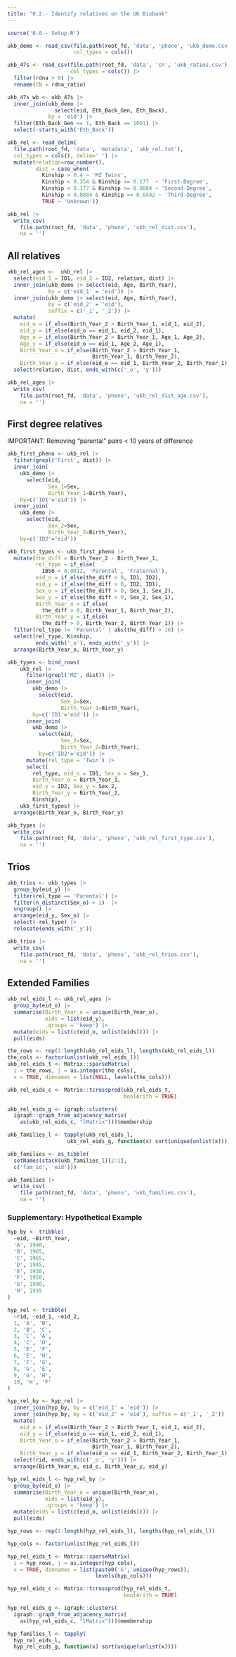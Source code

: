 ```yaml
---
title: "0.2.- Identify relatives on the UK Biobank"
---
```


```r
source('0.0.- Setup.R')
```

```r
ukb_demo <- read_csv(file.path(root_fd, 'data', 'pheno', 'ukb_demo.csv'),
                     col_types = cols())
```

```r
ukb_47s <- read_csv(file.path(root_fd, 'data', 'cn', 'ukb_ratios.csv'),
                    col_types = cols()) |>
  filter(rdna > 0) |>
  rename(CN = rdna_ratio)
```

```r
ukb_47s_wb <- ukb_47s |>
  inner_join(ukb_demo |>
               select(eid, Eth_Back_Gen, Eth_Back),
             by = 'eid') |>
  filter(Eth_Back_Gen == 1, Eth_Back == 1001) |>
  select(-starts_with('Eth_Back'))
```

```r
ukb_rel <- read_delim(
  file.path(root_fd, 'data', 'metadata', 'ukb_rel.txt'),
  col_types = cols(), delim=' ') |>
  mutate(relation=row_number(),
         dist = case_when(
           Kinship > 0.4 ~ 'MZ Twins',
           Kinship < 0.354 & Kinship >= 0.177  ~ 'First-Degree',
           Kinship < 0.177 & Kinship >= 0.0884 ~ 'Second-Degree',
           Kinship < 0.0884 & Kinship >= 0.0442 ~ 'Third-Degree',
           TRUE ~ 'Unknown'))
```

```r
ukb_rel |>
  write_csv(
    file.path(root_fd, 'data', 'pheno', 'ukb_rel_dist.csv'),
    na = '')
```

## All relatives

```r
ukb_rel_ages <-  ukb_rel |>
  select(eid_1 = ID1, eid_2 = ID2, relation, dist) |>
  inner_join(ukb_demo |> select(eid, Age, Birth_Year),
             by = c('eid_1' = 'eid')) |>
  inner_join(ukb_demo |> select(eid, Age, Birth_Year),
             by = c('eid_2' = 'eid'),
             suffix = c('_1', '_2')) |>
  mutate(
    eid_o = if_else(Birth_Year_2 > Birth_Year_1, eid_1, eid_2),
    eid_y = if_else(eid_o == eid_1, eid_2, eid_1),
    Age_o = if_else(Birth_Year_2 > Birth_Year_1, Age_1, Age_2),
    Age_y = if_else(eid_o == eid_1, Age_2, Age_1),
    Birth_Year_o = if_else(Birth_Year_2 > Birth_Year_1, 
                           Birth_Year_1, Birth_Year_2),
    Birth_Year_y = if_else(eid_o == eid_1, Birth_Year_2, Birth_Year_1)) |>
  select(relation, dist, ends_with(c('_o', 'y')))
```

```r
ukb_rel_ages |>
  write_csv(
    file.path(root_fd, 'data', 'pheno', 'ukb_rel_dist_age.csv'),
    na = '')
```

## First degree relatives

IMPORTANT: 
Removing "parental" pairs < 10 years of difference

```r
ukb_first_pheno <- ukb_rel |>
  filter(grepl('First', dist)) |>
  inner_join(
    ukb_demo |>
      select(eid,
             Sex_1=Sex,
             Birth_Year_1=Birth_Year),
    by=c('ID1'='eid')) |>
  inner_join(
    ukb_demo |>
      select(eid,
             Sex_2=Sex,
             Birth_Year_2=Birth_Year),
    by=c('ID2'='eid'))
```

```r
ukb_first_types <- ukb_first_pheno |>
  mutate(the_diff = Birth_Year_2 - Birth_Year_1,
         rel_type = if_else(
           IBS0 < 0.0012, 'Parental', 'Fraternal'),
         eid_o = if_else(the_diff > 0, ID1, ID2),
         eid_y = if_else(the_diff > 0, ID2, ID1),
         Sex_o = if_else(the_diff > 0, Sex_1, Sex_2),
         Sex_y = if_else(the_diff > 0, Sex_2, Sex_1),
         Birth_Year_o = if_else(
           the_diff > 0, Birth_Year_1, Birth_Year_2),
         Birth_Year_y = if_else(
           the_diff > 0, Birth_Year_2, Birth_Year_1)) |>
  filter(rel_type != 'Parental' | abs(the_diff) > 10) |>
  select(rel_type, Kinship,
         ends_with('_o'), ends_with('_y')) |>
  arrange(Birth_Year_o, Birth_Year_y)
```

```r
ukb_types <- bind_rows(
    ukb_rel |>
      filter(grepl('MZ', dist)) |>
      inner_join(
        ukb_demo |>
          select(eid,
                 Sex_1=Sex,
                 Birth_Year_1=Birth_Year),
        by=c('ID1'='eid')) |>
      inner_join(
        ukb_demo |>
          select(eid,
                 Sex_2=Sex,
                 Birth_Year_2=Birth_Year),
          by=c('ID2'='eid')) |>
      mutate(rel_type = 'Twin') |>
      select(
        rel_type, eid_o = ID1, Sex_o = Sex_1,
        Birth_Year_o = Birth_Year_1,
        eid_y = ID2, Sex_y = Sex_2,
        Birth_Year_y = Birth_Year_2,
        Kinship),
    ukb_first_types) |>
  arrange(Birth_Year_o, Birth_Year_y)
```

```r
ukb_types |>
  write_csv(
    file.path(root_fd, 'data', 'pheno', 'ukb_rel_first_type.csv'),
    na = '')
```

## Trios

```r
ukb_trios <- ukb_types |>
  group_by(eid_y) |>
  filter(rel_type == 'Parental') |>
  filter(n_distinct(Sex_o) > 1)  |>
  ungroup() |>
  arrange(eid_y, Sex_o) |>
  select(-rel_type) |>
  relocate(ends_with('_y'))
```

```r
ukb_trios |>
  write_csv(
    file.path(root_fd, 'data', 'pheno', 'ukb_rel_trios.csv'),
    na = '')
```

## Extended Families

```r
ukb_rel_eids_l <- ukb_rel_ages |>
  group_by(eid_o) |>
  summarise(Birth_Year_o = unique(Birth_Year_o),
            eids = list(eid_y),
            .groups = 'keep') |>
  mutate(eids = list(c(eid_o, unlist(eids)))) |>
  pull(eids)

the_rows <- rep(1:length(ukb_rel_eids_l), lengths(ukb_rel_eids_l)) 
the_cols <- factor(unlist(ukb_rel_eids_l))
ukb_rel_eids_t <- Matrix::sparseMatrix(
  i = the_rows, j = as.integer(the_cols),
  x = TRUE, dimnames = list(NULL, levels(the_cols)))

ukb_rel_eids_c <- Matrix::tcrossprod(ukb_rel_eids_t,
                                     boolArith = TRUE)

ukb_rel_eids_g <- igraph::clusters(
  igraph::graph_from_adjacency_matrix(
    as(ukb_rel_eids_c, "lMatrix")))$membership

ukb_families_l <- tapply(ukb_rel_eids_l,
                   ukb_rel_eids_g, function(x) sort(unique(unlist(x))))

ukb_families <- as_tibble(
  setNames(stack(ukb_families_l)[2:1],
  c('fam_id', 'eid')))
```

```r
ukb_families |>
  write_csv(
    file.path(root_fd, 'data', 'pheno', 'ukb_families.csv'),
    na = '')
```

### Supplementary: Hypothetical Example

```r
hyp_by <- tribble(
  ~eid, ~Birth_Year,
  'A', 1940,
  'B', 1965,
  'C', 1965,
  'D', 1945,
  'E', 1930,
  'F', 1950,
  'G', 1980,
  'H', 1935
)

hyp_rel <- tribble(
  ~rid, ~eid_1, ~eid_2,
  1, 'A', 'B',
  2, 'B', 'C',
  3, 'C', 'A',
  4, 'C', 'D',
  5, 'E', 'F',
  6, 'E', 'H',
  7, 'F', 'G',
  8, 'G', 'E',
  9, 'G', 'H',
  10, 'H', 'F'
)

hyp_rel_by <- hyp_rel |> 
  inner_join(hyp_by, by = c('eid_1' = 'eid')) |>
  inner_join(hyp_by, by = c('eid_2' = 'eid'), suffix = c('_1', '_2')) |>
  mutate(
    eid_o = if_else(Birth_Year_2 > Birth_Year_1, eid_1, eid_2),
    eid_y = if_else(eid_o == eid_1, eid_2, eid_1),
    Birth_Year_o = if_else(Birth_Year_2 > Birth_Year_1,
                           Birth_Year_1, Birth_Year_2),
    Birth_Year_y = if_else(eid_o == eid_1, Birth_Year_2, Birth_Year_1)) |>
  select(rid, ends_with(c('_o', 'y'))) |>
  arrange(Birth_Year_o, eid_o, Birth_Year_y, eid_y)
```

```r
hyp_rel_eids_l <- hyp_rel_by |>
  group_by(eid_o) |>
  summarise(Birth_Year_o = unique(Birth_Year_o),
            eids = list(eid_y),
            .groups = 'keep') |>
  mutate(eids = list(c(eid_o, unlist(eids)))) |>
  pull(eids)
```

```r
hyp_rows <- rep(1:length(hyp_rel_eids_l), lengths(hyp_rel_eids_l))
```

```r
hyp_cols <- factor(unlist(hyp_rel_eids_l))
```

```r
hyp_rel_eids_t <- Matrix::sparseMatrix(
  i = hyp_rows, j = as.integer(hyp_cols),
  x = TRUE, dimnames = list(paste0('G', unique(hyp_rows)),
                            levels(hyp_cols)))
```

```r
hyp_rel_eids_c <- Matrix::tcrossprod(hyp_rel_eids_t,
                                     boolArith = TRUE)
```

```r
hyp_rel_eids_g <- igraph::clusters(
  igraph::graph_from_adjacency_matrix(
    as(hyp_rel_eids_c, "lMatrix")))$membership
```

```r
hyp_families_l <- tapply(
  hyp_rel_eids_l,
  hyp_rel_eids_g, function(x) sort(unique(unlist(x))))
```